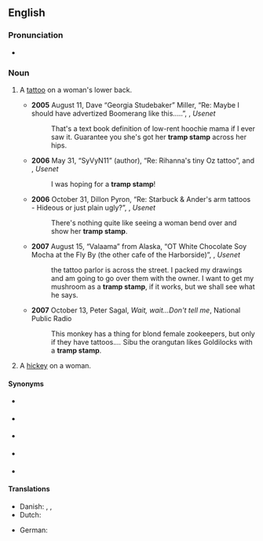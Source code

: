 ==English==
{{wikipedia|Lower back tattoo}}

===Pronunciation===
* {{audio|en|En-au-tramp stamp.ogg|Audio (AU)}}

===Noun===
{{en-noun}}

# {{lb|en|derogatory|slang}} A [[tattoo]] on a woman's lower back.
#* '''2005''' August 11, Dave “Georgia Studebaker” Miller, “Re: Maybe I should have advertized Boomerang like this.....”, {{monospace|alt.autos.studebaker}}, ''Usenet''
#*: That's a text book definition of low-rent hoochie mama if I ever saw it. Guarantee you she's got her '''tramp stamp''' across her hips.
#* '''2006''' May 31, “SyVyN11” (author), “Re: Rihanna's tiny Oz tattoo”, {{monospace|alt.gossip.celebrities}} and {{monospace|alt.showbiz.gossip}}, ''Usenet''
#*: I was hoping for a '''tramp stamp'''!
#* '''2006''' October 31, Dillon Pyron, “Re: Starbuck & Ander's arm tattoos - Hideous or just plain ugly?”, {{monospace|alt.battlestar-galactica}}, ''Usenet''
#*: There's nothing quite like seeing a woman bend over and show her '''tramp stamp'''.
#* '''2007''' August 15, “Valaama” from Alaska, “OT White Chocolate Soy Mocha at the Fly By (the other cafe of the Harborside)”, {{monospace|alt.recovery.adult-children}}, ''Usenet''
#*: the tattoo parlor is across the street. I packed my drawings and am going to go over them with the owner. I want to get my mushroom as a '''tramp stamp''', if it works, but we shall see what he says.
#* '''2007''' October 13, Peter Sagal, ''Wait, wait...Don't tell me'', National Public Radio
#*: This monkey has a thing for blond female zookeepers, but only if they have tattoos.''...'' Sibu the orangutan likes Goldilocks with a '''tramp stamp'''.
# {{lb|en|derogatory|slang}} A [[hickey]] on a woman.

====Synonyms====
* {{sense|tattoo}} {{l|en|arse antlers}} {{qualifier|Australia}}
* {{sense|tattoo}} {{l|en|bitch tat}} {{qualifier|vulgar}}
* {{sense|tattoo}} {{l|en|ho tag}} {{qualifier|vulgar}}
* {{sense|tattoo}} {{l|en|slag tag}} {{qualifier|UK, pejorative}}
* {{sense|tattoo}} {{l|en|beer coaster}} {{qualifier|vulgar}}

====Translations====
{{trans-top|tattoo on a woman's lower back}}
* Danish: {{t|da|amagernummerplade|c}}, {{t|da|røvgevir|n}}, {{t|da|lændetatovering|c}}
* Dutch: {{t|nl|reetgewei|n}}
{{trans-mid}}
* German: {{t+|de|Arschgeweih|n}}
{{trans-bottom}}